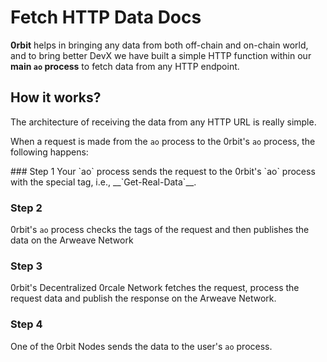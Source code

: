 
# Fetch HTTP Data Docs

**0rbit** helps in bringing any data from both off-chain and on-chain world, and to bring better DevX we have built a simple HTTP function within our **main `ao` process** to fetch data from any HTTP endpoint.

## How it works?

The architecture of receiving the data from any HTTP URL is really simple.

When a request is made from the `ao` process to the 0rbit's `ao` process, the following happens:

<Steps>
### Step 1
Your `ao` process sends the request to the 0rbit's `ao` process with the special tag, i.e., __`Get-Real-Data`__.
 
### Step 2
0rbit's `ao` process checks the tags of the request and then publishes the data on the Arweave Network

### Step 3

0rbit's Decentralized 0rcale Network fetches the request, process the request data and publish the response on the Arweave Network.

### Step 4

One of the 0rbit Nodes sends the data to the user's `ao` process.

</Steps>
